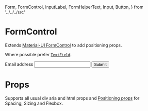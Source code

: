   Form,
  FormControl,
  InputLabel,
  FormHelperText,
  Input,
  Button,
} from '../../../src'

<Meta title="components|FormControl" component={FormControl} />

# FormControl

Extends [Material-UI FormControl](https://material-ui.com/api/form-control/) to add positioning props.

Where possible prefer [`TextField`](http://localhost:6006/components/?path=/docs/components-textfield--simple).

<Preview>
  <Story name="default">
    <Form display="flex" width={1}>
      <FormControl flexGrow={1}>
        <InputLabel htmlFor="my-input">Email address</InputLabel>
        <Input id="my-input" aria-describedby="my-helper-text" />
      </FormControl>
      <Button color="primary" mt={2}>
        Submit
      </Button>
    </Form>
  </Story>
</Preview>

# Props

Supports all usual div aria and html props and [Positioning props](/components/?path=/docs/design-system-positioning--page) for Spacing, Sizing and Flexbox.

<Props of={FormControlDocs} />
